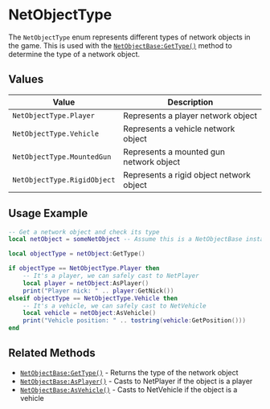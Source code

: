 # NetObjectType

The `NetObjectType` enum represents different types of network objects in the game. This is used with the [`NetObjectBase:GetType()`](/shared-api/netobjectbase) method to determine the type of a network object.

## Values

| Value | Description |
|-------|-------------|
| `NetObjectType.Player` | Represents a player network object |
| `NetObjectType.Vehicle` | Represents a vehicle network object |
| `NetObjectType.MountedGun` | Represents a mounted gun network object |
| `NetObjectType.RigidObject` | Represents a rigid object network object |

## Usage Example

```lua
-- Get a network object and check its type
local netObject = someNetObject -- Assume this is a NetObjectBase instance

local objectType = netObject:GetType()

if objectType == NetObjectType.Player then
    -- It's a player, we can safely cast to NetPlayer
    local player = netObject:AsPlayer()
    print("Player nick: " .. player:GetNick())
elseif objectType == NetObjectType.Vehicle then
    -- It's a vehicle, we can safely cast to NetVehicle
    local vehicle = netObject:AsVehicle()
    print("Vehicle position: " .. tostring(vehicle:GetPosition()))
end
```

## Related Methods

- [`NetObjectBase:GetType()`](/shared-api/netobjectbase) - Returns the type of the network object
- [`NetObjectBase:AsPlayer()`](/shared-api/netobjectbase) - Casts to NetPlayer if the object is a player
- [`NetObjectBase:AsVehicle()`](/shared-api/netobjectbase) - Casts to NetVehicle if the object is a vehicle 